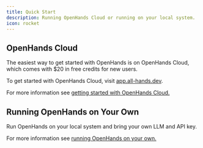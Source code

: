 ```yaml
---
title: Quick Start
description: Running OpenHands Cloud or running on your local system.
icon: rocket
---
```


## OpenHands Cloud

The easiest way to get started with OpenHands is on OpenHands Cloud, which comes with $20 in free credits for new users.

To get started with OpenHands Cloud, visit [app.all-hands.dev](https://app.all-hands.dev).

For more information see [getting started with OpenHands Cloud.](/usage/cloud/openhands-cloud)

## Running OpenHands on Your Own

Run OpenHands on your local system and bring your own LLM and API key.

For more information see [running OpenHands on your own.](/usage/local-setup)
